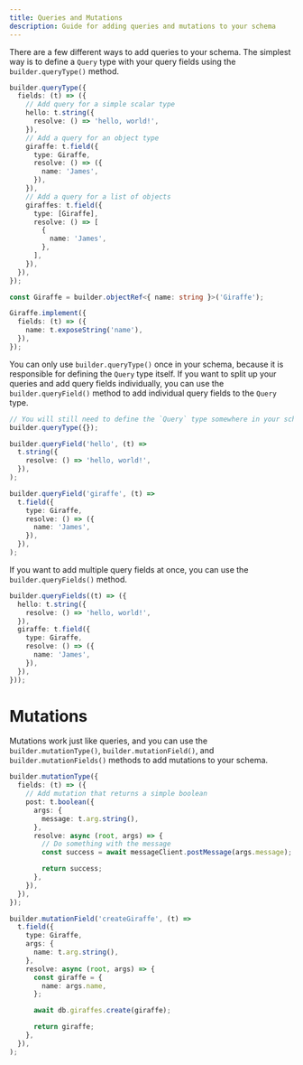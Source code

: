 ```yaml
---
title: Queries and Mutations
description: Guide for adding queries and mutations to your schema
---
```


There are a few different ways to add queries to your schema. The simplest way is to define a
`Query` type with your query fields using the `builder.queryType()` method.

```typescript
builder.queryType({
  fields: (t) => ({
    // Add query for a simple scalar type
    hello: t.string({
      resolve: () => 'hello, world!',
    }),
    // Add a query for an object type
    giraffe: t.field({
      type: Giraffe,
      resolve: () => ({
        name: 'James',
      }),
    }),
    // Add a query for a list of objects
    giraffes: t.field({
      type: [Giraffe],
      resolve: () => [
        {
          name: 'James',
        },
      ],
    }),
  }),
});

const Giraffe = builder.objectRef<{ name: string }>('Giraffe');

Giraffe.implement({
  fields: (t) => ({
    name: t.exposeString('name'),
  }),
});
```

You can only use `builder.queryType()` once in your schema, because it is responsible for defining
the `Query` type itself. If you want to split up your queries and add query fields individually, you
can use the `builder.queryField()` method to add individual query fields to the `Query` type.

```typescript
// You will still need to define the `Query` type somewhere in your schema to add individual query fields
builder.queryType({});

builder.queryField('hello', (t) =>
  t.string({
    resolve: () => 'hello, world!',
  }),
);

builder.queryField('giraffe', (t) =>
  t.field({
    type: Giraffe,
    resolve: () => ({
      name: 'James',
    }),
  }),
);
```

If you want to add multiple query fields at once, you can use the `builder.queryFields()` method.

```typescript
builder.queryFields((t) => ({
  hello: t.string({
    resolve: () => 'hello, world!',
  }),
  giraffe: t.field({
    type: Giraffe,
    resolve: () => ({
      name: 'James',
    }),
  }),
}));
```

# Mutations

Mutations work just like queries, and you can use the `builder.mutationType()`,
`builder.mutationField()`, and `builder.mutationFields()` methods to add mutations to your schema.

```typescript
builder.mutationType({
  fields: (t) => ({
    // Add mutation that returns a simple boolean
    post: t.boolean({
      args: {
        message: t.arg.string(),
      },
      resolve: async (root, args) => {
        // Do something with the message
        const success = await messageClient.postMessage(args.message);

        return success;
      },
    }),
  }),
});

builder.mutationField('createGiraffe', (t) =>
  t.field({
    type: Giraffe,
    args: {
      name: t.arg.string(),
    },
    resolve: async (root, args) => {
      const giraffe = {
        name: args.name,
      };

      await db.giraffes.create(giraffe);

      return giraffe;
    },
  }),
);
```
